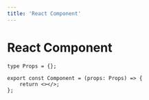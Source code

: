 ---
title: 'React Component'
---
# React Component

```tsx
type Props = {};

export const Component = (props: Props) => {
    return <></>;
};
```